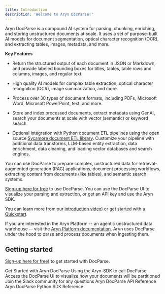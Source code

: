 ```yaml
---
title: Introduction
description: 'Welcome to Aryn DocParse!'
---
```


Aryn DocParse is a compound AI system for parsing, chunking, enriching, and storing unstructured documents at scale. It uses a set of purpose-built AI models for document segmentation, optical character recognition (OCR), and extracting tables, images, metadata, and more. 

**Key Features**

* Return the structured output of each document in JSON or Markdown, and provide labeled bounding boxes for titles, tables, table rows and columns, images, and regular text.

* High quality AI models for complex table extraction, optical character recognition (OCR), image summarization, and more.

* Process over 30 types of document formats, including PDFs, Microsoft Word, Microsoft PowerPoint, text, and more. 

* Store and index processed documents, extract metadata using GenAI, search your documents at scale with vector (semantic) or keyword search.

* Optional integration with Python document ETL pipelines using the open source [Sycamore document ETL library](https://github.com/aryn-ai/sycamore). Customize your pipeline with additional data transforms, LLM-based entity extraction, data enrichment, data cleaning, and loading vector databases and search engines.

You can use DocParse to prepare complex, unstructured data for retrieval-augmented generation (RAG) applications, document processing workflows, extracting content from documents (like tables), and semantic search systems. 

[Sign-up here for free](https://console.aryn.ai/signup/) to use DocParse. You can use the DocParse UI to visualize your parsing and extraction, or get an API key and use the Aryn SDK.

You can learn more from our [introduction video](https://www.aryn.ai/?name=ArynPartitioningService_Intro)) or get started with a [Quickstart](docparse/quickstart).

If you are interested in the Aryn Platform -- an agentic unstructured data warehouse -- visit the [Aryn Platform documentation](./introduction). Aryn uses DocParse under the hood to parse and process documents when ingesting them.


## Getting started

[Sign-up here for free](https://console.aryn.ai/signup/)) to get started with DocParse. 

<CardGroup cols={2}>
  <Card
    title="Quickstart"
    icon="play"
    href="/docparse/quickstart"
  >
    Get Started with Aryn DocParse
  </Card>
  <Card
    title="Use the Aryn-SDK"
    icon="rectangle-terminal"
    href="docparse/aryn_sdk"
  >
    Using the Aryn-SDK to call DocParse
  </Card>
    <Card
    title="Use DocParse UI"
    icon="palette"
    href="http://app.aryn.ai/docparse/"
  >
    Access the DocParse UI to visualize how your documents will be partitioned
  </Card>
    <Card
    title="Slack Community"
    icon="slack"
    href="https://join.slack.com/t/aryn-community/shared_invite/zt-36vhennsx-mN3UsqD6PT2vxVZxpqdHsw"
  >
    Join the Slack community for any questions
  </Card>
    <Card
    title="API Reference"
    icon="webhook"
    href="api-reference/introduction"
  >
    Aryn DocParse API Reference
  </Card>
    <Card
    title="Aryn DocParse SDK Reference"
    icon="python"
    href="sdk-reference/partition"
  >
    Aryn DocParse Python SDK Reference
  </Card>
</CardGroup>